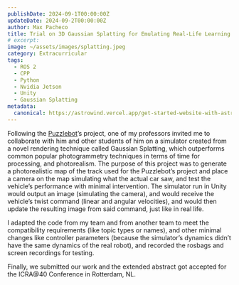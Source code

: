 ```yaml
---
publishDate: 2024-09-1T00:00:00Z
updateDate: 2024-09-2T00:00:00Z
author: Max Pacheco
title: Trial on 3D Gaussian Splatting for Emulating Real-Life Learning Experiences in Undergraduate Educational Robotics
# excerpt:
image: ~/assets/images/splatting.jpeg
category: Extracurricular
tags:
  - ROS 2
  - CPP
  - Python
  - Nvidia Jetson
  - Unity
  - Gaussian Splatting
metadata:
  canonical: https://astrowind.vercel.app/get-started-website-with-astro-tailwind-css
---
```





Following the [Puzzlebot](/puzzlebot)’s project, one of my professors invited me to collaborate with him and other students of him on a simulator created from a novel rendering technique called Gaussian Splatting, which outperforms common popular photogrammetry techniques in terms of time for processing, and photorealism. The purpose of this project was to generate a photorealistic map of the track used for the Puzzlebot’s project and place a camera on the map simulating what the actual car saw, and test the vehicle’s performance with minimal intervention. The simulator run in Unity would output an image (simulating the camera), and would receive the vehicle’s twist command (linear and angular velocities), and would then update the resulting image from said command, just like in real life.

I adapted the code from my team and from another team to meet the compatibility requirements (like topic types or names), and other minimal changes like controller parameters (because the simulator’s dynamics didn’t have the same dynamics of the real robot), and recorded the rosbags and screen recordings for testing.

Finally, we submitted our work and the extended abstract got accepted for the ICRA@40 Conference in Rotterdam, NL.

<YouTube id="pxI8i9WXvBI" />

<ImageGrid images={icra_imgs1} columns="1" />
